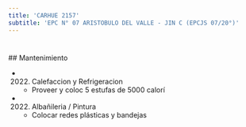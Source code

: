 ```yaml
---
title: 'CARHUE 2157'
subtitle: 'EPC N° 07 ARISTOBULO DEL VALLE - JIN C (EPCJS 07/20°)'
---
```


#


 ## Mantenimiento

*  (2022) Calefaccion y Refrigeracion 
    + Proveer y coloc 5 estufas de 5000 calorí

*  (2022) Albañileria / Pintura 
    + Colocar redes plásticas y bandejas



